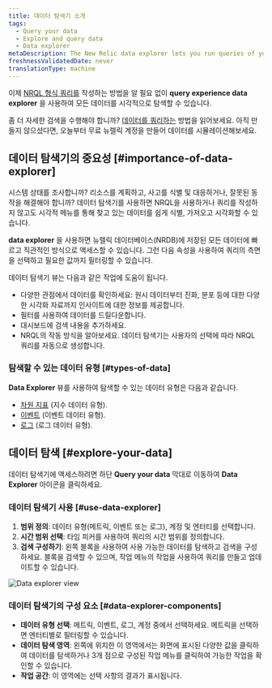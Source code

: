 ```yaml
---
title: 데이터 탐색기 소개
tags:
  - Query your data
  - Explore and query data
  - Data explorer
metaDescription: The New Relic data explorer lets you run queries of your data without using NRQL-format queries
freshnessValidatedDate: never
translationType: machine
---
```


이제 [NRQL 형식 쿼리를](/docs/query-your-data/nrql-new-relic-query-language/get-started/introduction-nrql-new-relics-query-language) 작성하는 방법을 알 필요 없이 <DNT>**query experience data explorer**</DNT> 을 사용하여 모든 데이터를 시각적으로 탐색할 수 있습니다.

좀 더 자세한 검색을 수행해야 합니까? [데이터를 쿼리하는](/docs/query-your-data/explore-query-data/get-started/introduction-querying-new-relic-data/) 방법을 읽어보세요. 아직 만들지 않으셨다면, 오늘부터 무료 뉴렐릭 계정을 만들어 데이터를 시뮬레이션해보세요.

## 데이터 탐색기의 중요성 [#importance-of-data-explorer]

시스템 상태를 조사합니까? 리소스를 계획하고, 사고를 식별 및 대응하거나, 잘못된 동작을 해결해야 합니까? 데이터 탐색기를 사용하면 NRQL을 사용하거나 쿼리를 작성하지 않고도 시각적 메뉴를 통해 찾고 있는 데이터를 쉽게 식별, 가져오고 시각화할 수 있습니다.

<DNT>**data explorer**</DNT> 을 사용하면 뉴렐릭 데이터베이스(NRDB)에 저장된 모든 데이터에 빠르고 직관적인 방식으로 액세스할 수 있습니다. 그런 다음 속성을 사용하여 쿼리의 측면을 선택하고 필요한 값까지 필터링할 수 있습니다.

데이터 탐색기 뷰는 다음과 같은 작업에 도움이 됩니다.

* 다양한 관점에서 데이터를 확인하세요: 원시 데이터부터 진화, 분포 등에 대한 다양한 시각화 자료까지 인사이트에 대한 정보를 제공합니다.
* 필터를 사용하여 데이터를 드릴다운합니다.
* 대시보드에 검색 내용을 추가하세요.
* NRQL의 작동 방식을 알아보세요. 데이터 탐색기는 사용자의 선택에 따라 NRQL 쿼리를 자동으로 생성합니다.

### 탐색할 수 있는 데이터 유형 [#types-of-data]

<DNT>**Data Explorer**</DNT> 뷰를 사용하여 탐색할 수 있는 데이터 유형은 다음과 같습니다.

* [차원 지표](/docs/data-apis/understand-data/new-relic-data-types/#dimensional-metrics) (지수 데이터 유형).
* [이벤트](/docs/data-apis/understand-data/new-relic-data-types/#events-new-relic) (이벤트 데이터 유형).
* [로그](/docs/logs/ui-data/use-logs-ui) (로그 데이터 유형).

## 데이터 탐색 [#explore-your-data]

데이터 탐색기에 액세스하려면 하단 <DNT>**Query your data**</DNT> 막대로 이동하여 <DNT>**Data Explorer**</DNT> 아이콘을 클릭하세요.

### 데이터 탐색기 사용 [#use-data-explorer]

1. **범위 정의**: 데이터 유형(메트릭, 이벤트 또는 로그), 계정 및 엔터티를 선택합니다.
2. **시간 범위 선택**: 타임 피커를 사용하여 쿼리의 시간 범위를 정의합니다.
3. **검색 구성하기**: 왼쪽 블록을 사용하여 사용 가능한 데이터를 탐색하고 검색을 구성하세요. 블록을 검색할 수 있으며, 작업 메뉴의 작업을 사용하여 쿼리를 만들고 업데이트할 수 있습니다.

<img title="Data explorer view" alt="Data explorer view" src="/images/data-explorer.gif" />

### 데이터 탐색기의 구성 요소 [#data-explorer-components]

* **데이터 유형 선택**: 메트릭, 이벤트, 로그, 계정 중에서 선택하세요. 메트릭을 선택하면 엔터티별로 필터링할 수 있습니다.
* **데이터 탐색 영역**: 왼쪽에 위치한 이 영역에서는 화면에 표시된 다양한 값을 클릭하여 데이터를 탐색하거나 3개 점으로 구성된 작업 메뉴를 클릭하여 가능한 작업을 확인할 수 있습니다.
* **작업 공간**: 이 영역에는 선택 사항의 결과가 표시됩니다.